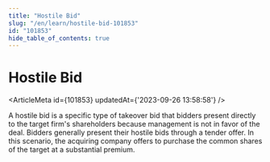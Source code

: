 ```yaml
---
title: "Hostile Bid"
slug: "/en/learn/hostile-bid-101853"
id: "101853"
hide_table_of_contents: true
---
```



# Hostile Bid

<ArticleMeta id={101853} updatedAt={'2023-09-26 13:58:58'} />
<div className='border-solid border-b border-t-0 my-4 border-[var(--ifm-color-gray-300)]' />

A hostile bid is a specific type of takeover bid that bidders present directly to the target firm's shareholders because management is not in favor of the deal. Bidders generally present their hostile bids through a tender offer. In this scenario, the acquiring company offers to purchase the common shares of the target at a substantial premium.
